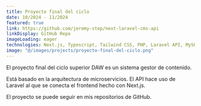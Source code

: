 ```yaml
---
title: Proyecto final del ciclo
date: 10/2024 - 11/2024
featured: true
link: https://github.com/jeremy-step/next-laravel-cms-api
linkDisplay: GitHub Repo
imageLoading: eager
technologies: Next.js, Typescript, Tailwind CSS, PHP, Laravel API, MySQL
image: "@/images/projects/proyecto-final-del-ciclo.png"
---
```


El proyecto final del ciclo superior DAW es un sistema gestor de contenido.

Está basado en la arquitectura de microservicios. El API hace uso de Laravel al que se conecta el frontend hecho con Next.js.

El proyecto se puede seguir en mis repositorios de GitHub.
